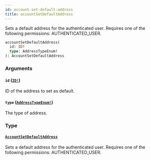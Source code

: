 ```yaml
---
id: account-set-default-address
title: accountSetDefaultAddress
---
```


Sets a default address for the authenticated user. Requires one of the following permissions: AUTHENTICATED_USER.

```graphql
accountSetDefaultAddress(
  id: ID!
  type: AddressTypeEnum!
): AccountSetDefaultAddress

```

### Arguments

#### `id` ([`ID!`](../../../developer/api-reference/scalars/id))

ID of the address to set as default.

#### `type` ([`AddressTypeEnum!`](../../../developer/api-reference/enums/address-type-enum))

The type of address.

### Type

#### [`AccountSetDefaultAddress`](../../../developer/api-reference/objects/account-set-default-address)

Sets a default address for the authenticated user. Requires one of the following permissions: AUTHENTICATED_USER.
